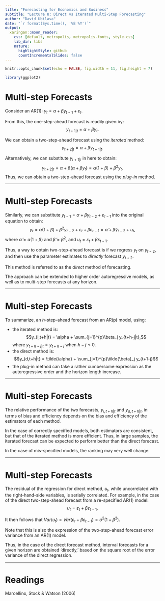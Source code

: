 ```yaml
---
title: "Forecasting for Economics and Business"
subtitle: "Lecture 8: Direct vs Iterated Multi-Step Forecasting"
author: "David Ubilava"
date: "`r format(Sys.time(), '%B %Y')`"
output:
  xaringan::moon_reader:
    css: [default, metropolis, metropolis-fonts, style.css]
    lib_dir: libs
    nature:
      highlightStyle: github
      countIncrementalSlides: false
---
```



```r
knitr::opts_chunk$set(echo = FALSE, fig.width = 11, fig.height = 7)
```


```r
library(ggplot2)
```

# Multi-step Forecasts

Consider an AR(1): $y_t=\alpha+\beta y_{t-1}+\varepsilon_t.$ 

From this, the one-step-ahead forecast is readily given by: $$y_{t+1|t}=\alpha+\beta y_{t}.$$

We can obtain a two-step-ahead forecast using the *iterated* method: $$y_{t+2|t}=\alpha+\beta y_{t+1|t}.$$

Alternatively, we can substitute $y_{t+1|t}$ in here to obtain: $$y_{t+2|t}=\alpha+\beta (\alpha+\beta y_{t}) = \alpha(1+\beta)+\beta^2y_t.$$
Thus, we can obtain a two-step-ahead forecast using the *plug-in* method.

---


# Multi-step Forecasts

Similarly, we can substitute $y_{t-1}=\alpha+\beta y_{t-2}+\varepsilon_{t-1}$ into the original equation to obtain:
$$y_t=\alpha(1+\beta)+\beta^2y_{t-2} + \varepsilon_t + \beta\varepsilon_{t-1} = \tilde{\alpha} + \tilde{\beta} y_{t-2} + u_t,$$ where $\tilde{\alpha}=\alpha(1+\beta)$ and $\tilde{\beta}=\beta^2$, and $u_t=\varepsilon_t + \beta\varepsilon_{t-1}.$

Thus, a way to obtain two-step-ahead forecast is if we regress $y_t$ on $y_{t-2}$, and then use the parameter estimates to *directly* forecast $y_{t+2}$. 

This method is referred to as the *direct* method of forecasting.

The approach can be extended to higher order autoregressive models, as well as to multi-step forecasts at any horizon. 


---


# Multi-step Forecasts

To summarize, an $h$-step-ahead forecast from an AR(p) model, using:

- the iterated method is: 
$$y_{i,t+h|t} = \alpha + \sum_{j=1}^{p}\beta_j y_{t+h-j|t},$$ where $y_{t+h-j|t}=y_{t+h-j}$ when $h-j\le 0.$
- the direct method is: 
$$y_{d,t+h|t} = \tilde{\alpha} + \sum_{j=1}^{p}\tilde{\beta}_j y_{t+1-j}$$
- the plug-in method can take a rather cumbersome expression as the autoregressive order and the horizon length increase.

---


# Multi-step Forecasts

The relative performance of the two forecasts, $y_{i,t+h|t}$ and $y_{d,t+h|t}$, in terms of bias and efficiency depends on the bias and efficiency of the estimators of each method. 

In the case of correctly specified models, both estimators are consistent, but that of the iterated method is more efficient. Thus, in large samples, the iterated forecast can be expected to perform better than the direct forecast.

In the case of mis-specified models, the ranking may very well change.

---


# Multi-step Forecasts

The residual of the regression for direct method, $u_t$, while uncorrelated with the right-hand-side variables, is serially correlated. For example, in the case of the direct two-step-ahead forecast from a re-specified AR(1) model: $$u_t = \varepsilon_t+\beta\varepsilon_{t-1}.$$

It then follows that $Var(u_t) = Var(\varepsilon_t+\beta\varepsilon_{t-1}) = \sigma^2(1+\beta^2).$ 

Note that this is also the expression of the two-step-ahead forecast error variance from an AR(1) model.

Thus, in the case of the direct forecast method, interval forecasts for a given horizon are obtained 'directly,' based on the square root of the error variance of the direct regression.

---


# Readings

Marcellino, Stock & Watson (2006)




